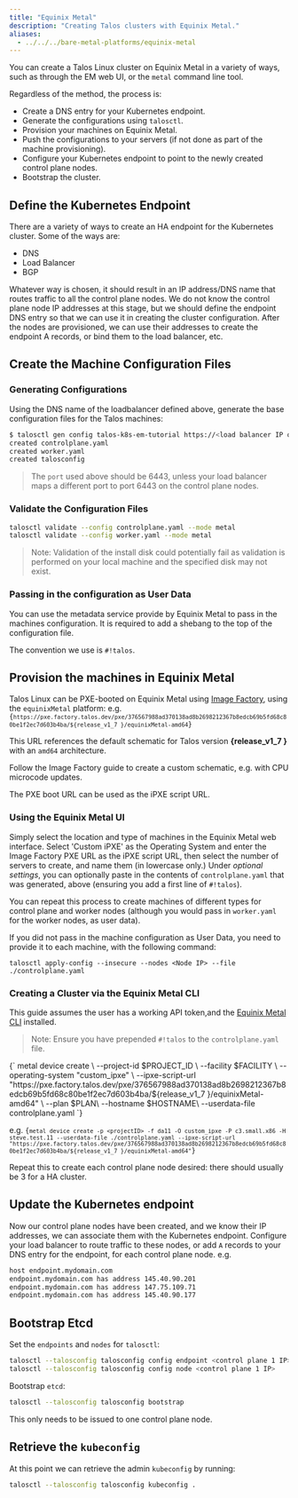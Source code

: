 ```yaml
---
title: "Equinix Metal"
description: "Creating Talos clusters with Equinix Metal."
aliases:
  - ../../../bare-metal-platforms/equinix-metal
---
```



You can create a Talos Linux cluster on Equinix Metal in a variety of ways, such as through the EM web UI, or the `metal` command line tool.

Regardless of the method, the process is:

* Create a DNS entry for your Kubernetes endpoint.
* Generate the configurations using `talosctl`.
* Provision your machines on Equinix Metal.
* Push the configurations to your servers (if not done as part of the machine provisioning).
* Configure your Kubernetes endpoint to point to the newly created control plane nodes.
* Bootstrap the cluster.

## Define the Kubernetes Endpoint

There are a variety of ways to create an HA endpoint for the Kubernetes cluster.
Some of the ways are:

* DNS
* Load Balancer
* BGP

Whatever way is chosen, it should result in an IP address/DNS name that routes traffic to all the control plane nodes.
We do not know the control plane node IP addresses at this stage, but we should define the endpoint DNS entry so that we can use it in creating the cluster configuration.
After the nodes are provisioned, we can use their addresses to create the endpoint A records, or bind them to the load balancer, etc.

## Create the Machine Configuration Files

### Generating Configurations

Using the DNS name of the loadbalancer defined above, generate the base configuration files for the Talos machines:

```bash
$ talosctl gen config talos-k8s-em-tutorial https://<load balancer IP or DNS>:<port>
created controlplane.yaml
created worker.yaml
created talosconfig
```

> The `port` used above should be 6443, unless your load balancer maps a different port to port 6443 on the control plane nodes.

### Validate the Configuration Files

```bash
talosctl validate --config controlplane.yaml --mode metal
talosctl validate --config worker.yaml --mode metal
```

> Note: Validation of the install disk could potentially fail as validation
> is performed on your local machine and the specified disk may not exist.

### Passing in the configuration as User Data

You can use the metadata service provide by Equinix Metal to pass in the machines configuration.
It is required to add a shebang to the top of the configuration file.

The convention we use is `#!talos`.


## Provision the machines in Equinix Metal

Talos Linux can be PXE-booted on Equinix Metal using [Image Factory](../../learn-more/image-factory), using the `equinixMetal` platform: e.g. 
<code>
{`https://pxe.factory.talos.dev/pxe/376567988ad370138ad8b2698212367b8edcb69b5fd68c80be1f2ec7d603b4ba/${release_v1_7 }/equinixMetal-amd64`}
</code>

This URL references the default schematic for Talos version **{release_v1_7 }** with an `amd64` architecture.

Follow the Image Factory guide to create a custom schematic, e.g. with CPU microcode updates.

The PXE boot URL can be used as the iPXE script URL.

### Using the Equinix Metal UI

Simply select the location and type of machines in the Equinix Metal web interface.
Select 'Custom iPXE' as the Operating System and enter the Image Factory PXE URL as the iPXE script URL, then select the number of servers to create, and name them (in lowercase only.)
Under *optional settings*, you can optionally paste in the contents of `controlplane.yaml` that was generated, above (ensuring you add a first line of `#!talos`).

You can repeat this process to create machines of different types for control plane and worker nodes (although you would pass in `worker.yaml` for the worker nodes, as user data).

If you did not pass in the machine configuration as User Data, you need to provide it to each machine, with the following command:

`talosctl apply-config --insecure --nodes <Node IP> --file ./controlplane.yaml`

### Creating a Cluster via the Equinix Metal CLI

This guide assumes the user has a working API token,and the [Equinix Metal CLI](https://github.com/equinix/metal-cli/) installed.

> Note: Ensure you have prepended `#!talos` to the `controlplane.yaml` file.


<CodeBlock lang="sh">
{`
metal device create \
  --project-id $PROJECT_ID \
  --facility $FACILITY \
  --operating-system "custom_ipxe" \
  --ipxe-script-url "https://pxe.factory.talos.dev/pxe/376567988ad370138ad8b2698212367b8edcb69b5fd68c80be1f2ec7d603b4ba/${release_v1_7 }/equinixMetal-amd64" \
  --plan $PLAN\
  --hostname $HOSTNAME\
  --userdata-file controlplane.yaml
`}
</CodeBlock>

e.g. <code>{`metal device create -p <projectID> -f da11 -O custom_ipxe -P c3.small.x86 -H steve.test.11 --userdata-file ./controlplane.yaml --ipxe-script-url "https://pxe.factory.talos.dev/pxe/376567988ad370138ad8b2698212367b8edcb69b5fd68c80be1f2ec7d603b4ba/${release_v1_7 }/equinixMetal-amd64"`}</code>

Repeat this to create each control plane node desired: there should usually be 3 for a HA cluster.

## Update the Kubernetes endpoint

Now our control plane nodes have been created, and we know their IP addresses, we can associate them with the Kubernetes endpoint.
Configure your load balancer to route traffic to these nodes, or add `A` records to your DNS entry for the endpoint, for each control plane node.
e.g.

```bash
host endpoint.mydomain.com
endpoint.mydomain.com has address 145.40.90.201
endpoint.mydomain.com has address 147.75.109.71
endpoint.mydomain.com has address 145.40.90.177
```

## Bootstrap Etcd

Set the `endpoints` and `nodes` for `talosctl`:

```bash
talosctl --talosconfig talosconfig config endpoint <control plane 1 IP>
talosctl --talosconfig talosconfig config node <control plane 1 IP>
```

Bootstrap `etcd`:

```bash
talosctl --talosconfig talosconfig bootstrap
```

This only needs to be issued to one control plane node.

## Retrieve the `kubeconfig`

At this point we can retrieve the admin `kubeconfig` by running:

```bash
talosctl --talosconfig talosconfig kubeconfig .
```
